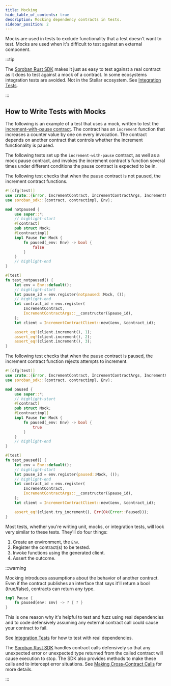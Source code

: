 ```yaml
---
title: Mocking
hide_table_of_contents: true
description: Mocking dependency contracts in tests.
sidebar_position: 2
---
```


Mocks are used in tests to exclude functionality that a test doesn't want to test. Mocks are used when it's difficult to test against an external component.

:::tip

The [Soroban Rust SDK] makes it just as easy to test against a real contract as it does to test against a mock of a contract. In some ecosystems integration tests are avoided. Not in the Stellar ecosystem. See [Integration Tests].

:::

## How to Write Tests with Mocks

The following is an example of a test that uses a mock, written to test the [increment-with-pause contract]. The contract has an `increment` function that increases a counter value by one on every invocation. The contract depends on another contract that controls whether the increment functionality is paused.

The following tests set up the `increment-with-pause` contract, as well as a mock pause contract, and invokes the increment contract's function several times under different conditions the pause contract is expected to be in.

The following test checks that when the pause contract is not paused, the increment contract functions.

```rust
#![cfg(test)]
use crate::{Error, IncrementContract, IncrementContractArgs, IncrementContractClient, Pause};
use soroban_sdk::{contract, contractimpl, Env};

mod notpaused {
    use super::*;
    // highlight-start
    #[contract]
    pub struct Mock;
    #[contractimpl]
    impl Pause for Mock {
        fn paused(_env: Env) -> bool {
            false
        }
    }
    // highlight-end
}

#[test]
fn test_notpaused() {
    let env = Env::default();
    // highlight-start
    let pause_id = env.register(notpaused::Mock, ());
    // highlight-end
    let contract_id = env.register(
        IncrementContract,
        IncrementContractArgs::__constructor(&pause_id),
    );
    let client = IncrementContractClient::new(&env, &contract_id);

    assert_eq!(client.increment(), 1);
    assert_eq!(client.increment(), 2);
    assert_eq!(client.increment(), 3);
}
```

The following test checks that when the pause contract is paused, the increment contract function rejects attempts to increment.

```rust
#![cfg(test)]
use crate::{Error, IncrementContract, IncrementContractArgs, IncrementContractClient, Pause};
use soroban_sdk::{contract, contractimpl, Env};

mod paused {
    use super::*;
    // highlight-start
    #[contract]
    pub struct Mock;
    #[contractimpl]
    impl Pause for Mock {
        fn paused(_env: Env) -> bool {
            true
        }
    }
    // highlight-end
}

#[test]
fn test_paused() {
    let env = Env::default();
    // highlight-start
    let pause_id = env.register(paused::Mock, ());
    // highlight-end
    let contract_id = env.register(
        IncrementContract,
        IncrementContractArgs::__constructor(&pause_id),
    );
    let client = IncrementContractClient::new(&env, &contract_id);

    assert_eq!(client.try_increment(), Err(Ok(Error::Paused)));
}
```

Most tests, whether you're writing unit, mocks, or integration tests, will look very similar to these tests. They'll do four things:

1. Create an environment, the `Env`.
2. Register the contract(s) to be tested.
3. Invoke functions using the generated client.
4. Assert the outcome.

:::warning

Mocking introduces assumptions about the behavior of another contract. Even if the contract publishes an interface that says it'll return a bool (true/false), contracts can return any type.

```rust
impl Pause {
    fn paused(env: Env) -> ? { ? }
}
```

This is one reason why it's helpful to test and fuzz using real dependencies and to code defensively assuming any external contract call could cause your contract to fail.

See [Integration Tests] for how to test with real dependencies.

The [Soroban Rust SDK] handles contract calls defensively so that any unexpected error or unexpected type returned from the called contract will cause execution to stop. The SDK also provides methods to make these calls and to intercept error situations. See [Making Cross-Contract Calls] for more details.

:::

[increment-with-pause contract]: https://github.com/stellar/soroban-examples/blob/main/increment_with_pause/src/lib.rs
[Integration Tests]: ./integration-tests.mdx
[Making Cross-Contract Calls]: ../conventions/cross-contract.mdx
[Soroban Rust SDK]: ../../../tools/sdks/contract-sdks.mdx#soroban-rust-sdk
